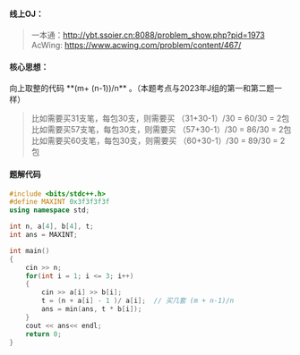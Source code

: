 #### 线上OJ：
> 一本通：http://ybt.ssoier.cn:8088/problem_show.php?pid=1973  
AcWing: https://www.acwing.com/problem/content/467/

#### 核心思想：


<Callout type="default">
向上取整的代码 **(m+ (n-1))/n** 。（本题考点与2023年J组的第一和第二题一样） 
</Callout>


> 比如需要买31支笔，每包30支，则需要买 （31+30-1）/30 = 60/30 = 2包  
比如需要买57支笔，每包30支，则需要买 （57+30-1）/30 = 86/30 = 2包  
比如需要买60支笔，每包30支，则需要买 （60+30-1）/30 = 89/30 = 2包  

#### 题解代码
```cpp showLineNumbers {14}
#include <bits/stdc++.h>
#define MAXINT 0x3f3f3f3f
using namespace std;

int n, a[4], b[4], t;
int ans = MAXINT;

int main()
{
    cin >> n;
    for(int i = 1; i <= 3; i++)
    {
        cin >> a[i] >> b[i];
        t = (n + a[i] - 1 )/ a[i];  // 买几套 (m + n-1)/n
        ans = min(ans, t * b[i]);
    }
    cout << ans<< endl;
    return 0;
}
```